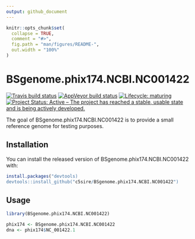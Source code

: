 ```yaml
---
output: github_document
---
```


<!-- README.md is generated from README.Rmd. Please edit that file -->

```r
knitr::opts_chunk$set(
  collapse = TRUE,
  comment = "#>",
  fig.path = "man/figures/README-",
  out.width = "100%"
)
```

# BSgenome.phix174.NCBI.NC001422

<!-- badges: start -->
[![Travis build status](https://travis-ci.org/c5sire/BSgenome.phix174.NCBI.NC001422.svg?branch=master)](https://travis-ci.org/c5sire/BSgenome.phix174.NCBI.NC001422)
[![AppVeyor build status](https://ci.appveyor.com/api/projects/status/github/c5sire/BSgenome.phix174.NCBI.NC001422?branch=master&svg=true)](https://ci.appveyor.com/project/c5sire/BSgenome.phix174.NCBI.NC001422)
[![Lifecycle: maturing](https://img.shields.io/badge/lifecycle-maturing-blue.svg)](https://www.tidyverse.org/lifecycle/#maturing)
[![Project Status: Active – The project has reached a stable, usable state and is being actively developed.](https://www.repostatus.org/badges/latest/active.svg)](https://www.repostatus.org/#active)
<!-- badges: end -->

The goal of BSgenome.phix174.NCBI.NC001422 is to provide a small reference genome
for testing purposes.

## Installation

You can install the released version of BSgenome.phix174.NCBI.NC001422 with:

``` r
install.packages("devtools)
devtools::install_github("c5sire/BSgenome.phix174.NCBI.NC001422")
```

## Usage

```r
library(BSgenome.phix174.NCBI.NC001422)

phix174 <- BSgenome.phix174.NCBI.NC001422
dna <- phix174$NC_001422.1


```

